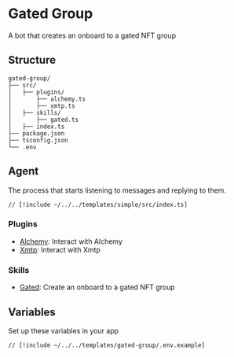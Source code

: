 # Gated Group

A bot that creates an onboard to a gated NFT group

## Structure

```
gated-group/
├── src/
│   ├── plugins/
│       ├── alchemy.ts
│       ├── xmtp.ts
│   ├── skills/
│       ├── gated.ts
│   ├── index.ts
├── package.json
├── tsconfig.json
└── .env
```

## Agent

The process that starts listening to messages and replying to them.

```tsx [src/index.ts]
// [!include ~/../../templates/simple/src/index.ts]
```

### Plugins

- [Alchemy](/plugins/alchemy): Interact with Alchemy
- [Xmtp](/plugins/xmtp): Interact with Xmtp

### Skills

- [Gated](/skills/gated): Create an onboard to a gated NFT group

## Variables

Set up these variables in your app

```bash [cmd]
// [!include ~/../../templates/gated-group/.env.example]
```
